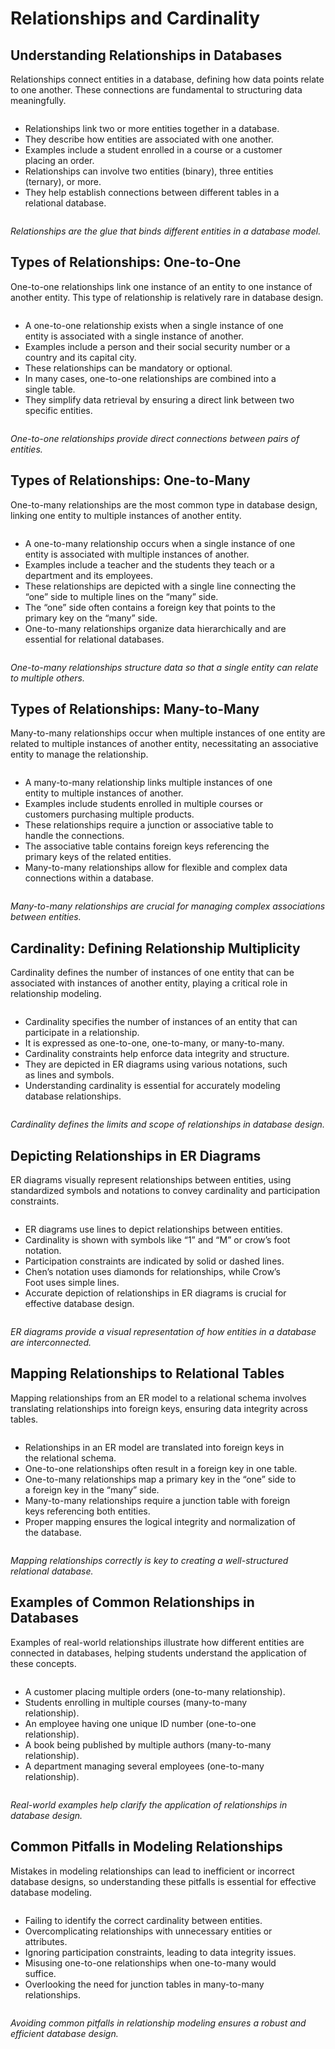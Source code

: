 
# Relationships and Cardinality



## Understanding Relationships in Databases

Relationships connect entities in a database, defining how data points relate to one another. These connections are fundamental to structuring data meaningfully.

:::: {.columns}
::: {.column width=95%}

- Relationships link two or more entities together in a database.
- They describe how entities are associated with one another.
- Examples include a student enrolled in a course or a customer placing an order.
- Relationships can involve two entities (binary), three entities (ternary), or more.
- They help establish connections between different tables in a relational database.
:::
::: {.column width=5%}

:::
::::

*Relationships are the glue that binds different entities in a database model.*




## Types of Relationships: One-to-One

One-to-one relationships link one instance of an entity to one instance of another entity. This type of relationship is relatively rare in database design.

:::: {.columns}
::: {.column width=95%}

- A one-to-one relationship exists when a single instance of one entity is associated with a single instance of another.
- Examples include a person and their social security number or a country and its capital city.
- These relationships can be mandatory or optional.
- In many cases, one-to-one relationships are combined into a single table.
- They simplify data retrieval by ensuring a direct link between two specific entities.
:::
::: {.column width=5%}

:::
::::

*One-to-one relationships provide direct connections between pairs of entities.*




## Types of Relationships: One-to-Many

One-to-many relationships are the most common type in database design, linking one entity to multiple instances of another entity.

:::: {.columns}
::: {.column width=95%}

- A one-to-many relationship occurs when a single instance of one entity is associated with multiple instances of another.
- Examples include a teacher and the students they teach or a department and its employees.
- These relationships are depicted with a single line connecting the "one" side to multiple lines on the "many" side.
- The "one" side often contains a foreign key that points to the primary key on the "many" side.
- One-to-many relationships organize data hierarchically and are essential for relational databases.
:::
::: {.column width=5%}

:::
::::

*One-to-many relationships structure data so that a single entity can relate to multiple others.*




## Types of Relationships: Many-to-Many

Many-to-many relationships occur when multiple instances of one entity are related to multiple instances of another entity, necessitating an associative entity to manage the relationship.

:::: {.columns}
::: {.column width=95%}

- A many-to-many relationship links multiple instances of one entity to multiple instances of another.
- Examples include students enrolled in multiple courses or customers purchasing multiple products.
- These relationships require a junction or associative table to handle the connections.
- The associative table contains foreign keys referencing the primary keys of the related entities.
- Many-to-many relationships allow for flexible and complex data connections within a database.
:::
::: {.column width=5%}

:::
::::

*Many-to-many relationships are crucial for managing complex associations between entities.*




## Cardinality: Defining Relationship Multiplicity

Cardinality defines the number of instances of one entity that can be associated with instances of another entity, playing a critical role in relationship modeling.

:::: {.columns}
::: {.column width=95%}

- Cardinality specifies the number of instances of an entity that can participate in a relationship.
- It is expressed as one-to-one, one-to-many, or many-to-many.
- Cardinality constraints help enforce data integrity and structure.
- They are depicted in ER diagrams using various notations, such as lines and symbols.
- Understanding cardinality is essential for accurately modeling database relationships.
:::
::: {.column width=5%}

:::
::::

*Cardinality defines the limits and scope of relationships in database design.*








## Depicting Relationships in ER Diagrams

ER diagrams visually represent relationships between entities, using standardized symbols and notations to convey cardinality and participation constraints.

:::: {.columns}
::: {.column width=95%}

- ER diagrams use lines to depict relationships between entities.
- Cardinality is shown with symbols like "1" and "M" or crow’s foot notation.
- Participation constraints are indicated by solid or dashed lines.
- Chen’s notation uses diamonds for relationships, while Crow’s Foot uses simple lines.
- Accurate depiction of relationships in ER diagrams is crucial for effective database design.
:::
::: {.column width=5%}

:::
::::

*ER diagrams provide a visual representation of how entities in a database are interconnected.*




## Mapping Relationships to Relational Tables

Mapping relationships from an ER model to a relational schema involves translating relationships into foreign keys, ensuring data integrity across tables.

:::: {.columns}
::: {.column width=95%}

- Relationships in an ER model are translated into foreign keys in the relational schema.
- One-to-one relationships often result in a foreign key in one table.
- One-to-many relationships map a primary key in the "one" side to a foreign key in the "many" side.
- Many-to-many relationships require a junction table with foreign keys referencing both entities.
- Proper mapping ensures the logical integrity and normalization of the database.
:::
::: {.column width=5%}

:::
::::

*Mapping relationships correctly is key to creating a well-structured relational database.*




## Examples of Common Relationships in Databases

Examples of real-world relationships illustrate how different entities are connected in databases, helping students understand the application of these concepts.

:::: {.columns}
::: {.column width=95%}

- A customer placing multiple orders (one-to-many relationship).
- Students enrolling in multiple courses (many-to-many relationship).
- An employee having one unique ID number (one-to-one relationship).
- A book being published by multiple authors (many-to-many relationship).
- A department managing several employees (one-to-many relationship).
:::
::: {.column width=5%}

:::
::::

*Real-world examples help clarify the application of relationships in database design.*




## Common Pitfalls in Modeling Relationships

Mistakes in modeling relationships can lead to inefficient or incorrect database designs, so understanding these pitfalls is essential for effective database modeling.

:::: {.columns}
::: {.column width=95%}

- Failing to identify the correct cardinality between entities.
- Overcomplicating relationships with unnecessary entities or attributes.
- Ignoring participation constraints, leading to data integrity issues.
- Misusing one-to-one relationships when one-to-many would suffice.
- Overlooking the need for junction tables in many-to-many relationships.
:::
::: {.column width=5%}

:::
::::

*Avoiding common pitfalls in relationship modeling ensures a robust and efficient database design.*



